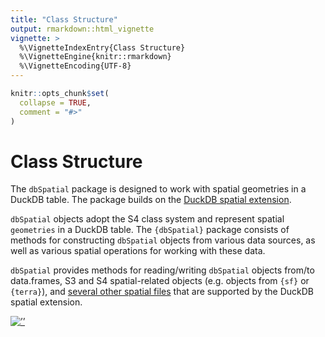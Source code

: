 ```yaml
---
title: "Class Structure"
output: rmarkdown::html_vignette
vignette: >
  %\VignetteIndexEntry{Class Structure}
  %\VignetteEngine{knitr::rmarkdown}
  %\VignetteEncoding{UTF-8}
---
```


```r
knitr::opts_chunk$set(
  collapse = TRUE,
  comment = "#>"
)
```


# Class Structure
The `dbSpatial` package is designed to work with spatial geometries in a DuckDB table. The package builds on the [DuckDB spatial extension](https://duckdb.org/docs/extensions/spatial.html).

`dbSpatial` objects adopt the S4 class system and represent spatial `geometries` in a DuckDB table. The `{dbSpatial}` package consists of methods for constructing `dbSpatial` objects from various data sources, as well as various spatial operations for working with these data.

`dbSpatial` provides methods for reading/writing `dbSpatial` objects from/to data.frames, S3 and S4 spatial-related objects (e.g. objects from `{sf}` or `{terra}`), and [several other spatial files](https://duckdb.org/docs/extensions/spatial.html#st_read--read-spatial-data-from-files) that are supported by the DuckDB spatial extension.

[![''](https://mermaid.ink/img/pako:eNp9U-9r2zAQ_VeEPu2Hq0WzYreiDAqFfRqMpmwwDOFsyYlaWQqSPJaZ_O-TnTSN1jb6cr73jnfHu_OAGysk5rjR4P2tgpWDrjKVMdBJv4FGotub-xs0jBiKb6pDkQkK9LJVWvphz4zvIyJ-vUnylbQP3poEI2Sf7lJVtzjI2vpBNiEVDtI54Hzs_COS1r1B3oGP2Sn5VdkQLOerKX63ygR_jtfblTVJhW-jdvvqzMpcdLKzbpsMKyAAad3o4Qs4QK2f4Elsl_ot6icbtKrRcNrsSCXNGmsMR6JvHkW9HJNoj0od_w26l3xa5Sk8NuWRdM0aTiy7QIv75Yd371Hbm0nqedoxHCZObgBdE_LleT6O7iSITz-dCrIy_-_1bPHR0LNVOMOddB0oEW93cqPCYS07WWEeP4VsodehwnHWWAp9sIutaTBvQXuZ4X4TVyEP535EN2B-WRvz4Pp9ivmA_2BO53NCP5c5ZSUr2JzRywxvIzyjJC-KGWOsmFNWFMUuw38nhRkp6RWlRcnKvLzKZ3mGpVDxar8dfrcx7P4BMZQVSg?type=png)](https://mermaid.live/edit#pako:eNp9U-9r2zAQ_VeEPu2Hq0WzYreiDAqFfRqMpmwwDOFsyYlaWQqSPJaZ_O-TnTSN1jb6cr73jnfHu_OAGysk5rjR4P2tgpWDrjKVMdBJv4FGotub-xs0jBiKb6pDkQkK9LJVWvphz4zvIyJ-vUnylbQP3poEI2Sf7lJVtzjI2vpBNiEVDtI54Hzs_COS1r1B3oGP2Sn5VdkQLOerKX63ygR_jtfblTVJhW-jdvvqzMpcdLKzbpsMKyAAad3o4Qs4QK2f4Elsl_ot6icbtKrRcNrsSCXNGmsMR6JvHkW9HJNoj0od_w26l3xa5Sk8NuWRdM0aTiy7QIv75Yd371Hbm0nqedoxHCZObgBdE_LleT6O7iSITz-dCrIy_-_1bPHR0LNVOMOddB0oEW93cqPCYS07WWEeP4VsodehwnHWWAp9sIutaTBvQXuZ4X4TVyEP535EN2B-WRvz4Pp9ivmA_2BO53NCP5c5ZSUr2JzRywxvIzyjJC-KGWOsmFNWFMUuw38nhRkp6RWlRcnKvLzKZ3mGpVDxar8dfrcx7P4BMZQVSg)




